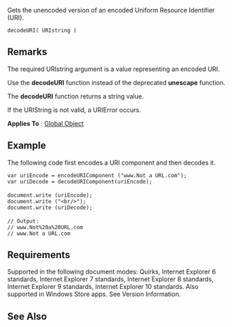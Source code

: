 Gets the unencoded version of an encoded Uniform Resource Identifier (URI).

 decodeURI( URIstring )

==Remarks==
The required URIstring argument is a value representing an encoded URI.

Use the '''decodeURI''' function instead of the deprecated '''unescape''' function.

The '''decodeURI''' function returns a string value.

If the URIString is not valid, a URIError occurs.

'''Applies To''' : [[Objects/Global|Global Object]]


==Example==
The following code first encodes a URI component and then decodes it.

 var uriEncode = encodeURIComponent ("www.Not a URL.com");
 var uriDecode = decodeURIComponent(uriEncode);
 
 document.write (uriEncode);
 document.write ("&lt;br/&gt;");
 document.write (uriDecode);
 
 // Output:
 // www.Not%20a%20URL.com
 // www.Not a URL.com

==Requirements==
Supported in the following document modes: Quirks, Internet Explorer 6 standards, Internet Explorer 7 standards, Internet Explorer 8 standards, Internet Explorer 9 standards, Internet Explorer 10 standards. Also supported in Windows Store apps. See Version Information.


==See Also==

              

              

              
